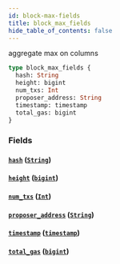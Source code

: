 ```yaml
---
id: block-max-fields
title: block_max_fields
hide_table_of_contents: false
---
```


aggregate max on columns

```graphql
type block_max_fields {
  hash: String
  height: bigint
  num_txs: Int
  proposer_address: String
  timestamp: timestamp
  total_gas: bigint
}
```

### Fields

#### [`hash`](#) ([`String`](/07-graphql/scalars/string))

#### [`height`](#) ([`bigint`](/07-graphql/scalars/bigint))

#### [`num_txs`](#) ([`Int`](/07-graphql/scalars/int))

#### [`proposer_address`](#) ([`String`](/07-graphql/scalars/string))

#### [`timestamp`](#) ([`timestamp`](/07-graphql/scalars/timestamp))

#### [`total_gas`](#) ([`bigint`](/07-graphql/scalars/bigint))
